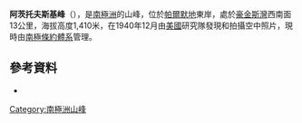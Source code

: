 {{Coord|73|44|S|61|28|W|display=title}}

'''阿茨托夫斯基峰'''（{{lang-en|Arctowski Peak}}），是[[南極洲|南極洲]]的山峰，位於[[帕爾默地|帕爾默地]]東岸，處於[[豪金斯灣|豪金斯灣]]西南面13公里，海拔高度1,410米，在1940年12月由[[美國|美國]]研究隊發現和拍攝空中照片，現時由[[南極條約體系|南極條約體系]]管理。

==參考資料==
* {{usgs-gazetteer|id=551}}

{{Antarctica-geo-stub}}
[[Category:南極洲山峰|Category:南極洲山峰]]